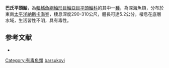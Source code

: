 {{Speciesbox
| name = 巴氏平頭鮋
| image = 
| image_width = 250px
| status = NE
| status_system = IUCN3.1
| genus = Plectrogenium
| species = barsukovi
| authority = Mandrytsa, 1992
| synonyms = 
}}

'''巴氏平頭鮋'''，為[[輻鰭魚綱|輻鰭魚綱]][[鮋形目|鮋形目]][[鮋亞目|鮋亞目]][[平頭鮋科|平頭鮋科]]的其中一[[種|種]]，為深海魚類，分布於東南[[太平洋|太平洋]][[納斯卡海脊|納斯卡海脊]]，棲息深度290-310公尺，體長可達5.2公分，棲息在底層水域，生活習性不明，具有毒性。

==参考文献==
*{{FishBase_species|genus=Plectrogenium|species=barsukovi|year=2014|month=6}}
{{Taxonbar|from=Q1843222}}

[[Category:有毒魚類|Category:有毒魚類]]
[[Category:平頭鮋屬|barsukovi]]


{{Scorpaeniformes-stub}}